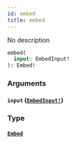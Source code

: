 ```yaml
---
id: embed
title: embed
---
```


No description

```graphql
embed(
  input: EmbedInput!
): Embed!

```

### Arguments

#### `input` ([`EmbedInput!`](/docs/graphql/inputs/embed-input))

### Type

#### [`Embed`](/docs/graphql/objects/embed)
